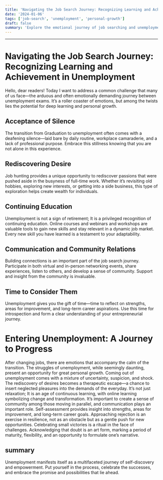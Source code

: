 ```yaml
---
title: 'Navigating the Job Search Journey: Recognizing Learning and Achievement in Unemployment'
date: '2024-01-06'
tags: ['job-search', 'unemployment', 'personal-growth']
draft: false
summary: 'Explore the emotional journey of job searching and unemployment, recognizing the opportunities for deep learning and personal growth.'
---
```

---


# Navigating the Job Search Journey: Recognizing Learning and Achievement in Unemployment

Hello, dear readers! Today I want to address a common challenge that many of us face—the arduous and often emotionally demanding journey between unemployment exams. It’s a roller coaster of emotions, but among the twists lies the potential for deep learning and personal growth.

## Acceptance of Silence

The transition from Graduation to unemployment often comes with a deafening silence—laid bare by daily routine, workplace camaraderie, and a lack of professional purpose. Embrace this stillness knowing that you are not alone in this experience.

## Rediscovering Desire

Job hunting provides a unique opportunity to rediscover passions that were pushed aside in the busyness of full-time work. Whether it’s revisiting old hobbies, exploring new interests, or getting into a side business, this type of exploration helps create wealth for individuals.

## Continuing Education

Unemployment is not a sign of retirement; It is a privileged recognition of continuing education. Online courses and webinars and workshops are valuable tools to gain new skills and stay relevant in a dynamic job market. Every new skill you have learned is a testament to your adaptability.

## Communication and Community Relations

Building connections is an important part of the job search journey. Participate in both virtual and in-person networking events, share experiences, listen to others, and develop a sense of community. Support and insight from the community is invaluable.

## Time to Consider Them

Unemployment gives you the gift of time—time to reflect on strengths, areas for improvement, and long-term career aspirations. Use this time for introspection and form a clear understanding of your entrepreneurial journey.

# Entering Unemployment: A Journey to Progress

After changing jobs, there are emotions that accompany the calm of the transition. The struggles of unemployment, while seemingly daunting, present an opportunity for great personal growth. Coming out of unemployment comes with a mixture of uncertainty, suspicion, and shock. The rediscovery of desires becomes a therapeutic escape—a chance to insert neglected pleasures into the demands of the everyday. It’s not just relaxation; It is an age of continuous learning, with online learning symbolizing change and transformation. It’s important to create a sense of community among those moving in parallel, and communication plays an important role. Self-assessment provides insight into strengths, areas for improvement, and long-term career goals. Approaching rejection is an exercise in resilience, not as an obstacle but as a gentle push for new opportunities. Celebrating small victories is a ritual in the face of challenges. Acknowledging that doubt is an art form, marking a period of maturity, flexibility, and an opportunity to formulate one’s narrative.

## summary

Unemployment manifests itself as a multifaceted journey of self-discovery and empowerment. Put yourself in the process, celebrate the successes, and embrace the promise and possibilities that lie ahead.
